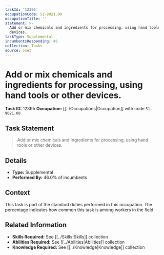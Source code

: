 ```yaml
---
taskId: '12395'
occupationCode: 51-9021.00
occupationTitle: ''
statement: >-
  Add or mix chemicals and ingredients for processing, using hand tools or other
  devices.
taskType: Supplemental
incumbentsResponding: 46
collection: Tasks
source: onet
---
```

# Add or mix chemicals and ingredients for processing, using hand tools or other devices.

**Task ID:** 12395
**Occupation:** [[../Occupations|Occupation]] with code `51-9021.00`

## Task Statement

> Add or mix chemicals and ingredients for processing, using hand tools or other devices.

## Details

- **Type:** Supplemental
- **Performed By:** 46.0% of incumbents

## Context

This task is part of the standard duties performed in this occupation. The percentage indicates how common this task is among workers in the field.

## Related Information

- **Skills Required:** See [[../Skills|Skills]] collection
- **Abilities Required:** See [[../Abilities|Abilities]] collection
- **Knowledge Required:** See [[../Knowledge|Knowledge]] collection
